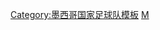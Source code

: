 {{National squad
 | name      = 2013年聯合會盃墨西哥參賽名單
 | bg        = #016549
 | fg        = white
 |bordercolor= #CE1126
 | country   = 墨西哥
 | flag      = Mexico
 | comp link = 2013年聯合會盃
 | comp      = 2013年聯合會盃
 | p1        = [[吉列尔莫·奥乔亚|-{zh-hans:奥乔亚;zh-hk:奧祖亞;zh-tw:奧喬亞}-]]
 | p2        = [[法蘭斯高·查維亞·洛迪古斯|-{zh-hans:羅德里格茲;zh-tw:羅德里格斯; zh-hk:洛迪古斯}-]]<small>（[[隊長 (足球)|隊長]]）</small>
 | p3        = [[卡路士·沙斯度|-{zh-hans:萨尔西多;zh-tw:薩爾西多; zh-hk:沙斯度}-]]
 | p4        = {{link-en|迪亞高·安東尼奧·雷耶斯|Diego Antonio Reyes|-{zh-hans:雷耶斯;zh-tw:列耶斯; zh-hk:雷耶斯}-}}
 | p5        = {{link-en|赫苏斯·莫利纳|Jesús Molina|-{zh-hans:莫利纳;zh-tw:莫利納; zh-hk:莫利拿}-}}
 | p6        = [[赫拉多·托拉多|-{zh-hans:托拉多;zh-tw:托拉多; zh-hk:拖拉度}-]]
 | p7        = [[巴勃罗·巴雷拉|巴雷拉]]
 | p8        = {{link-en|安赫尔·雷纳|Ángel Reyna|-{zh-hans:雷纳;zh-tw:雷納; zh-hk:雷納}-}}
 | p9        = {{link-en|阿尔多·德·尼格里斯|Aldo de Nigris|-{zh-hans:德·尼格里斯;zh-tw:德·尼格里斯; zh-hk:迪尼格斯}-}}
 | p10       = [[吉奥瓦尼·多斯桑托斯|-{zh-hans:多斯桑托斯;zh-hk:杜斯山度士;zh-tw:多斯桑托斯;}-]]
 | p11       = {{link-en|哈维尔·阿基诺|Javier Aquino|-{zh-hans:阿基诺;zh-tw:阿基諾; zh-hk:阿基諾}-}}
 | p12       = {{link-en|何塞·德·赫苏斯·科罗纳|José de Jesús Corona|-{zh-hans:科罗纳;zh-tw:科羅納; zh-hk:科羅納}-}}
 | p13       = {{link-en|塞维洛·梅萨|Severo Meza|-{zh-hans:梅萨;zh-tw:梅薩; zh-hk:美沙}-}}
 | p14       = [[哈维尔·埃尔南德斯|-{zh-hans:埃尔南德斯;zh-hk:靴南迪斯;zh-tw:赫南德斯;}-]]
 | p15       = [[埃克托·莫雷诺|-{zh-hans:莫雷诺;zh-hk:摩蘭奴;zh-tw:莫雷諾}-]]
 | p16       = [[赫達·靴里拉|-{zh-hans:埃雷拉;zh-hk:靴里拉;zh-tw:埃雷拉;}-]]
 | p17       = {{link-en|赫苏斯·萨瓦拉|Jesús Zavala (footballer)|-{zh-hans:萨瓦拉;zh-hk:薩華拉;zh-tw:薩瓦拉;}-}}
 | p18       = [[安德雷斯·瓜尔达多|-{zh-hans:瓜尔达多;zh-hk:古爾達度;zh-tw:瓜爾達多;}-]]
 | p19       = [[劳尔·希门尼斯|-{zh-hans:希门尼斯;zh-hk:魯爾·占美尼斯;zh-tw:希門尼斯;}-]]
 | p20       = {{link-en|豪尔赫·托雷斯·尼洛|Jorge Torres Nilo|-{zh-hans:尼洛;zh-hk:尼路;zh-tw:尼洛;}-}}
 | p21       = {{link-en|希拉姆·米尔|Hiram Mier|-{zh-hans:米尔;zh-hk:美亞;zh-tw:米爾;}-}}
 | p22       = {{link-en|杰拉尔多·弗洛雷斯|Gerardo Flores Zúñiga|-{zh-hans:弗洛雷斯;zh-hk:費羅尼斯;zh-tw:弗洛雷斯;}-}}
 | p23       = {{link-en|阿尔弗雷多·塔拉维拉|Alfredo Talavera|-{zh-hans:塔拉维拉;zh-hk:塔拿韋拿;zh-tw:塔拉維拉;}-}}
 | coach     = {{link-en|何塞·曼努埃尔·德拉托雷|José Manuel de la Torre|-{zh-hans:德拉托雷;zh-hk:迪拉托尼;zh-tw:德拉托雷;}-}}
}}<noinclude>
[[Category:墨西哥国家足球队模板]]
[[Category:2013年聯合會盃參賽名單模板|M]]
</noinclude>